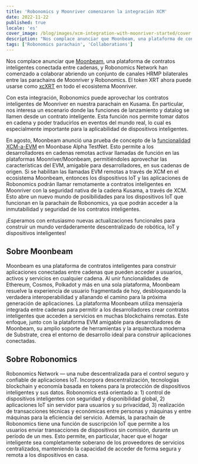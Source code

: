 ```yaml
---
title: 'Robonomics y Moonriver comenzaron la integración XCM'
date: 2022-11-22
published: true
locale: 'es'
cover_image: /blog/images/xcm-integration-with-moonriver-started/cover.jpg
description: "Nos complace anunciar que Moonbeam, una plataforma de contratos inteligentes conectada entre cadenas, y Robonomics Network han comenzado a colaborar abriendo un conjunto de canales HRMP bilaterales entre las parachains de Moonriver y Robonomics."
tags: ['Robonomics parachain', 'Collaborations']
---
```


Nos complace anunciar que [Moonbeam](http://moonbeam.network/), una plataforma de contratos inteligentes conectada entre cadenas, y Robonomics Network han comenzado a colaborar abriendo un conjunto de canales HRMP bilaterales entre las parachains de Moonriver y Robonomics. El token XRT ahora puede usarse como [xcXRT](https://moonbeam.network/announcements/moonriver-adds-cross-chain-capabilities-and-xcksm/) en todo el ecosistema Moonriver.

Con esta integración, Robonomics puede aprovechar los contratos inteligentes de Moonriver en nuestra parachain en Kusama. En particular, nos interesa un escenario donde las funciones de lanzamiento y datalog se llamen desde un contrato inteligente. Esta función nos permite tomar datos en cadena y poder traducirlos en eventos del mundo real, lo cual es especialmente importante para la aplicabilidad de dispositivos inteligentes.

En agosto, Moonbeam anunció una prueba de concepto de la [funcionalidad XCM-a-EVM](https://moonbeam.network/announcements/xcm-to-evm-functionality-moonbase-alpha/) en Moonbase Alpha TestNet. Esto permite a los desarrolladores en cadenas remotas activar llamadas de función en las plataformas Moonriver/Moonbeam, permitiéndoles aprovechar las características del EVM, amigable para desarrolladores, en sus cadenas de origen. Si se habilitan las llamadas EVM remotas a través de XCM en el ecosistema Moonbeam, entonces los dispositivos IoT y las aplicaciones de Robonomics podrán llamar remotamente a contratos inteligentes en Moonriver con la seguridad nativa de la cadena Kusama, a través de XCM. Esto abre un nuevo mundo de posibilidades para los dispositivos IoT que funcionan en la parachain de Robonomics, ya que podrán acceder a la inmutabilidad y seguridad de los contratos inteligentes.

¡Esperamos con entusiasmo nuevas actualizaciones funcionales para construir un mundo verdaderamente descentralizado de robótica, IoT y dispositivos inteligentes!

## Sobre Moonbeam

Moonbeam es una plataforma de contratos inteligentes para construir aplicaciones conectadas entre cadenas que pueden acceder a usuarios, activos y servicios en cualquier cadena. Al unir funcionalidades de Ethereum, Cosmos, Polkadot y más en una sola plataforma, Moonbeam resuelve la experiencia de usuario fragmentada de hoy, desbloqueando la verdadera interoperabilidad y allanando el camino para la próxima generación de aplicaciones. La plataforma Moonbeam utiliza mensajería integrada entre cadenas para permitir a los desarrolladores crear contratos inteligentes que acceden a servicios en muchas blockchains remotas. Este enfoque, junto con la plataforma EVM amigable para desarrolladores de Moonbeam, su amplio soporte de herramientas y la arquitectura moderna de Substrate, crea el entorno de desarrollo ideal para construir aplicaciones conectadas.

## Sobre Robonomics

Robonomics Network — una nube descentralizada para el control seguro y confiable de aplicaciones IoT. Incorpora descentralización, tecnologías blockchain y economía basada en tokens para la protección de dispositivos inteligentes y sus datos. Robonomics está orientado a: 1) control de dispositivos inteligentes con seguridad y disponibilidad global, 2) aplicaciones IoT sin servidor para usuarios y su privacidad, 3) realización de transacciones técnicas y económicas entre personas y máquinas y entre máquinas para la eficiencia del servicio. Además, la parachain de Robonomics tiene una función de suscripción IoT que permite a los usuarios enviar transacciones de dispositivos sin comisión, durante un período de un mes. Esto permite, en particular, hacer que el hogar inteligente sea completamente soberano de los proveedores de servicios centralizados, manteniendo la capacidad de acceder de forma segura y remota a los dispositivos en casa.
